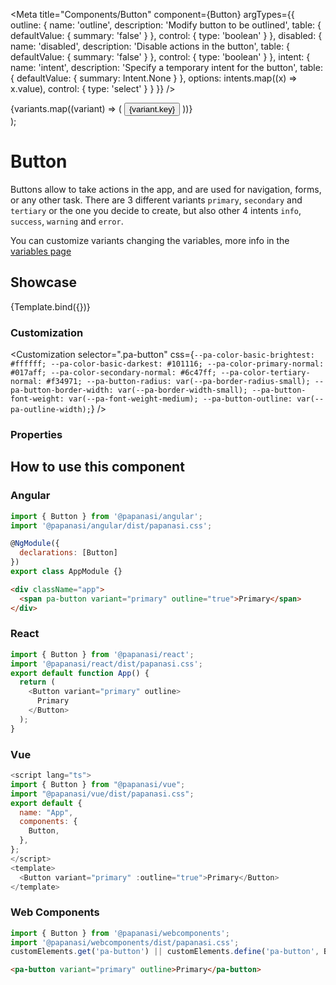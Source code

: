 
<Meta
  title="Components/Button"
  component={Button}
  argTypes={{
    outline: {
      name: 'outline',
      description: 'Modify button to be outlined',
      table: {
        defaultValue: { summary: 'false' }
      },
      control: {
        type: 'boolean'
      }
    },
    disabled: {
      name: 'disabled',
      description: 'Disable actions in the button',
      table: {
        defaultValue: { summary: 'false' }
      },
      control: {
        type: 'boolean'
      }
    },
    intent: {
      name: 'intent',
      description: 'Specify a temporary intent for the button',
      table: {
        defaultValue: { summary: Intent.None }
      },
      options: intents.map((x) => x.value),
      control: { type: 'select' }
    }
  }}
/>

  <div>
    {variants.map((variant) => (
      <Button key={variant.key} {...args} variant={variant.value}>
        {variant.key}
      </Button>
    ))}
  </div>
);

# Button

Buttons allow to take actions in the app, and are used for navigation, forms, or any other task.
There are 3 different variants `primary`, `secondary` and `tertiary` or the one you decide to create, but also other 4 intents `info`, `success`, `warning` and `error`.

You can customize variants changing the variables, more info in the [variables page](/docs/start--page)

## Showcase

<Canvas>
  <Story
    name="Default"
    args={{
      outline: false,
      disabled: false
    }}
  >
    {Template.bind({})}
  </Story>
</Canvas>

### Customization

<Customization
  selector=".pa-button"
  css={`
    --pa-color-basic-brightest: #ffffff;
    --pa-color-basic-darkest: #101116;
    --pa-color-primary-normal: #017aff;
    --pa-color-secondary-normal: #6c47ff;
    --pa-color-tertiary-normal: #f34971;
    --pa-button-radius: var(--pa-border-radius-small);
    --pa-button-border-width: var(--pa-border-width-small);
    --pa-button-font-weight: var(--pa-font-weight-medium);
    --pa-button-outline: var(--pa-outline-width);
  `}
/>

### Properties

<ArgsTable story="Default" of={Button} />

## How to use this component

### Angular

```js
import { Button } from '@papanasi/angular';
import '@papanasi/angular/dist/papanasi.css';

@NgModule({
  declarations: [Button]
})
export class AppModule {}
```

```html
<div className="app">
  <span pa-button variant="primary" outline="true">Primary</span>
</div>
```

### React

```js
import { Button } from '@papanasi/react';
import '@papanasi/react/dist/papanasi.css';
export default function App() {
  return (
    <Button variant="primary" outline>
      Primary
    </Button>
  );
}
```

### Vue

```js
<script lang="ts">
import { Button } from "@papanasi/vue";
import "@papanasi/vue/dist/papanasi.css";
export default {
  name: "App",
  components: {
    Button,
  },
};
</script>
<template>
  <Button variant="primary" :outline="true">Primary</Button>
</template>
```

### Web Components

```js
import { Button } from '@papanasi/webcomponents';
import '@papanasi/webcomponents/dist/papanasi.css';
customElements.get('pa-button') || customElements.define('pa-button', Button);
```

```html
<pa-button variant="primary" outline>Primary</pa-button>
```
